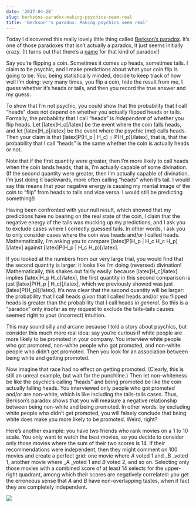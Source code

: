 ```yaml
---
date: '2017-04-28'
slug: berksons-paradox-making-psychics-seem-real
title: 'Berkson''s paradox: Making psychics seem real'
---
```


Today I discovered this really lovely little thing called [Berkson's paradox](https://en.wikipedia.org/wiki/Berkson%27s_paradox). It's one of those paradoxes that isn't actually a paradox, it just seems initially crazy. (It turns out that there's a [name](https://en.wikipedia.org/wiki/Paradox#Quine.27s_classification) for that kind of paradox!)

Say you're flipping a coin. Sometimes it comes up heads, sometimes tails. I claim to be psychic, and I make predictions about what your coin flip is going to be. You, being statistically minded, decide to keep track of how well I'm doing: very many times, you flip a coin, hide the result from me, I guess whether it's heads or tails, and then you record the true answer and my guess.

To show that I'm not psychic, you could show that the probability that I call "heads" does not depend on whether you actually flipped heads or tails. Formally, the probability that I call "heads" is _independent_ of whether you flip heads. Let [latex]H_c[/latex] be the event where the coin falls heads, and let [latex]H_p[/latex] be the event where the psychic (me) calls heads. Then your claim is that [latex]P(H_p | H_c) = P(H_p)[/latex], that is, that the probability that I call "heads" is the same whether the coin is actually heads or not.

Note that if the first quantity were greater, then I'm more likely to call heads when the coin lands heads, that is, I'm actually capable of some divination. (If the second quantity were greater, then I'm actually capable of divination, I'm just doing it backwards, more often calling "heads" when it's tail. I would say this means that your negative energy is causing my mental image of the coin to "flip" from heads to tails and vice versa. I would still be predicting something!)

Having been confronted with your null result, which showed that my predictions have no bearing on the real state of the coin, I claim that the negative energy of the tails was mucking up my predictions, and I ask you to exclude cases where I correctly guessed tails. In other words, I ask you to only consider cases where the coin was heads and/or I called heads. Mathematically, I'm asking you to compare [latex]P(H_p | H_c \text{ and } H_c \cup H_p)[/latex] against [latex]P(H_p | H_c \cup H_p)[/latex].

If you looked at the numbers from our very large trial, you would find that the second quantity is larger: it looks like I'm doing (reversed) divination! Mathematically, this shakes out fairly easily: because [latex]H_c[/latex] implies [latex]H_p \cup H_c[/latex], the first quantity in this second comparison is just [latex]P(H_p | H_c)[/latex], which we previously showed was just [latex]P(H_p)[/latex]. It's now clear that the second quantity will be larger: the probability that I call heads _given_ that I called heads and/or you flipped heads is greater than the probability that I call heads _in general_. So this is a "paradox" only insofar as my request to exclude the tails-tails causes seemed right to your (incorrect) intuition.

This may sound silly and arcane because I told a story about psychics, but consider this much more real idea: say you're curious if white people are more likely to be promoted in your company. You interview white people who got promoted, non-white people who got promoted, and non-white people who didn't get promoted. Then you look for an association between being white and getting promoted.

Now imagine that race had no effect on getting promoted. (Clearly, this is still an unreal example, but wait for the punchline.) Then let non-whiteness be like the psychic's calling "heads" and being promoted be like the coin actually falling heads. You interviewed only people who got promoted and/or are non-white, which is like including the tails-tails cases. Thus, Berkson's paradox shows that you will measure a negative relationship between being non-white and being promoted. In other words, by excluding white people who didn't get promoted, you will falsely conclude that being white does make you more likely to be promoted. Weird, right?

Here's another example: you have two friends who rank movies on a 1 to 10 scale. You only want to watch the best movies, so you decide to consider only those movies where the sum of their two scores is 14. If their recommendations were independent, then they might comment on 100 movies and create a perfect grid: one movie where _A_ voted 1 and _B _voted 1, another movie where _A _voted 1 and _B_ voted 2, and so on. Selecting only those movies with a combined score of at least 14 selects for the upper-right quadrant, among which their scores are negatively correlated: you get the erroneous sense that _A_ and _B_ have non-overlapping tastes, when if fact they are completely independent.

[![](http://scottolesen.com/wp-content/uploads/2017/04/berkson-1-300x224.png)](http://scottolesen.com/wp-content/uploads/2017/04/berkson-1.png)